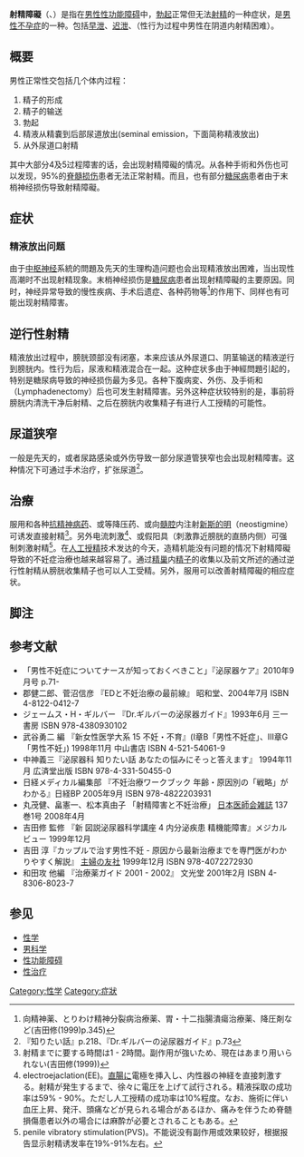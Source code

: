 {{medical}}

'''射精障礙'''（{{lang-ja|射精障害}}、{{lang-en|Ejaculatory dysfunction}}）是指在[[男性|男性]][[性功能障碍|性功能障碍]]中，[[勃起|勃起]]正常但无法[[射精|射精]]的一种症状，是[[男性不孕症|男性不孕症]]的一种。包括[[早泄|早泄]]、[[迟泄|迟泄]]、{{link-ja|性交射精障碍|膣内射精障害}}（性行为过程中男性在阴道内射精困难）。

== 概要 ==
男性正常性交包括几个体内过程：
#精子的形成
#精子的输送
#勃起
#精液从精嚢到后部尿道放出(seminal emission，下面简称精液放出)
#从外尿道口射精
 
其中大部分4及5过程障害的话，会出现射精障礙的情况。从各种手術和外伤也可以发现，95%的[[脊髓损伤|脊髓损伤]]患者无法正常射精。而且，也有部分[[糖尿病|糖尿病]]患者由于末梢神经损伤导致射精障礙。

== 症状 ==
{{see also|早泄|迟泄}}

=== 精液放出问题 ===
由于[[中枢神经|中枢神经]]系統的問題及先天的生理构造问题也会出现精液放出困难，当出现性高潮时不出现射精现象。末梢神经损伤是[[糖尿病|糖尿病]]患者出现射精障礙的主要原因。同时，神经异常导致的慢性疾病、手术后遗症、各种药物等<ref>向精神薬、とりわけ精神分裂病治療薬、胃・十二指腸潰瘍治療薬、降圧剤など(吉田修(1999)p.345)</ref>的作用下、同样也有可能出现射精障害。

== 逆行性射精 ==
精液放出过程中，膀胱颈部没有闭塞，本来应该从外尿道口、阴茎输送的精液逆行到膀胱内。性行为后，尿液和精液混合在一起。这种症状多由于神經問題引起的，特别是糖尿病导致的神经损伤最为多见。各种下腹病変、外伤、及手術和{{le|淋巴结切除术|Lymphadenectomy}}（Lymphadenectomy）后也可发生射精障害。另外这种症状较特别的是，事前将膀胱内清洗干净后射精、之后在膀胱内收集精子有进行人工授精的可能性。

== 尿道狭窄 ==
一般是先天的，或者尿路感染或外伤导致一部分尿道管狭窄也会出现射精障害。这种情况下可通过手术治疗，扩张尿道<ref>『知りたい話』p.218、『Dr.ギルバーの泌尿器ガイド』p.73</ref>。

== 治療 ==
{{see also|人工授精|男性不育症#治療}}

服用{{le|丙咪嗪|imipramine}}和各种[[抗精神病药|抗精神病药]]、或{{le|酚妥拉明|phentolamine}}等降压药、或向[[髓腔|髓腔]]内注射[[新斯的明|新斯的明]]（neostigmine）可诱发直接射精<ref>射精までに要する時間は1 - 2時間。副作用が強いため、現在はあまり用いられない(吉田修(1999))</ref>。另外电流刺激<ref>electroejaclation(EE)。[[直腸|直腸]]に電極を挿入し、内性器の神経を直接刺激する。射精が発生するまで、徐々に電圧を上げて試行される。精液採取の成功率は59% - 90%。ただし人工授精の成功率は10%程度。なお、施術に伴い血圧上昇、発汗、頭痛などが見られる場合があるほか、痛みを伴うため脊髄損傷患者以外の場合には麻酔が必要とされることもある。</ref>、或假阳具（刺激靠近膀胱的直肠内侧）可强制刺激射精<ref>penile vibratory stimulation(PVS)。不能说没有副作用或效果较好，根据报告显示射精诱发率在19%-91%左右。</ref>。在[[人工授精|人工授精]]技术发达的今天，造精机能没有问题的情况下射精障礙导致的不妊症治療也越来越容易了。通过[[精巢|精巢]]内[[精子|精子]]的收集以及前文所述的通过逆行性射精从膀胱收集精子也可以人工受精。另外，服用{{le|丙咪嗪|imipramine}}可以改善射精障礙的相应症状。

== 脚注 ==
{{reflist}}

== 参考文献 ==
*「男性不妊症についてナースが知っておくべきこと」『泌尿器ケア』2010年9月号 p.71-
* 郡健二郎、菅沼信彦 『EDと不妊治療の最前線』 昭和堂、2004年7月 ISBN 4-8122-0412-7
* ジェームス・H・ギルバー 『Dr.ギルバーの泌尿器ガイド』1993年6月 三一書房 ISBN 978-4380930102
* 武谷勇二 編 『新女性医学大系 15 不妊・不育』(I章B「男性不妊症」、III章G「男性不妊」)  1998年11月 中山書店 ISBN 4-521-54061-9
* 中神義三『泌尿器科 知りたい話 あなたの悩みにそっと答えます』 1994年11月 広済堂出版 ISBN 978-4-331-50455-0
* 日経メディカル編集部 『不妊治療ワークブック 年齢・原因別の「戦略」がわかる』日経BP 2005年9月 ISBN 978-4822203931
* 丸茂健、畠憲一、松本真由子 「射精障害と不妊治療」 [[日本医師会雑誌|日本医師会雑誌]] 137巻1号 2008年4月
* 吉田修 監修 『新 図説泌尿器科学講座 4 内分泌疾患 精機能障害』メジカルビュー 1999年12月
* 吉田 淳『カップルで治す男性不妊 - 原因から最新治療までを専門医がわかりやすく解説』 [[主婦の友社|主婦の友社]] 1999年12月 ISBN 978-4072272930
* 和田攻 他編 『治療薬ガイド 2001 - 2002』 文光堂 2001年2月 ISBN 4-8306-8023-7


== 参见 ==
* [[性学|性学]]
* [[男科学|男科学]]
* [[性功能障碍|性功能障碍]]
* [[性治疗|性治疗]]

{{DEFAULTSORT: 射}}
{{性}}

[[Category:性学|Category:性学]]
[[Category:症狀|Category:症狀]]